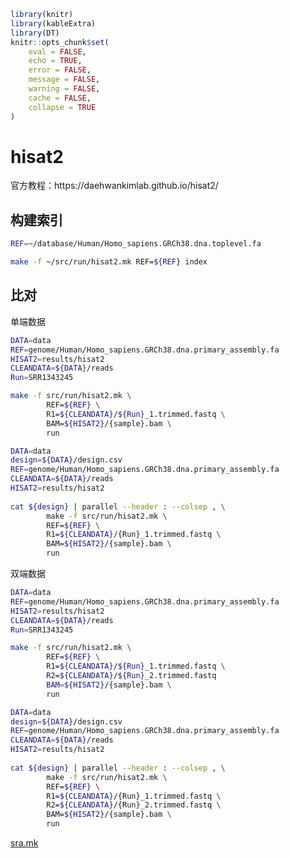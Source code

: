 
```r
library(knitr)
library(kableExtra)
library(DT)
knitr::opts_chunk$set(
	eval = FALSE,
	echo = TRUE,
	error = FALSE,
	message = FALSE,
	warning = FALSE,
	cache = FALSE,
	collapse = TRUE
)

```

# hisat2
官方教程：https://daehwankimlab.github.io/hisat2/

## 构建索引

```bash
REF=~/database/Human/Homo_sapiens.GRCh38.dna.toplevel.fa

make -f ~/src/run/hisat2.mk REF=${REF} index
```

## 比对

单端数据
```bash
DATA=data
REF=genome/Human/Homo_sapiens.GRCh38.dna.primary_assembly.fa
HISAT2=results/hisat2
CLEANDATA=${DATA}/reads
Run=SRR1343245

make -f src/run/hisat2.mk \
        REF=${REF} \
        R1=${CLEANDATA}/${Run}_1.trimmed.fastq \
        BAM=${HISAT2}/{sample}.bam \
        run
```

```bash
DATA=data
design=${DATA}/design.csv
REF=genome/Human/Homo_sapiens.GRCh38.dna.primary_assembly.fa
CLEANDATA=${DATA}/reads
HISAT2=results/hisat2
                
cat ${design} | parallel --header : --colsep , \
        make -f src/run/hisat2.mk \
        REF=${REF} \
        R1=${CLEANDATA}/{Run}_1.trimmed.fastq \
        BAM=${HISAT2}/{sample}.bam \
        run
```

双端数据

```bash
DATA=data
REF=genome/Human/Homo_sapiens.GRCh38.dna.primary_assembly.fa
HISAT2=results/hisat2
CLEANDATA=${DATA}/reads
Run=SRR1343245

make -f src/run/hisat2.mk \
        REF=${REF} \
        R1=${CLEANDATA}/${Run}_1.trimmed.fastq \
        R2=${CLEANDATA}/${Run}_2.trimmed.fastq
        BAM=${HISAT2}/{sample}.bam \
        run
```


```bash
DATA=data
design=${DATA}/design.csv
REF=genome/Human/Homo_sapiens.GRCh38.dna.primary_assembly.fa
CLEANDATA=${DATA}/reads
HISAT2=results/hisat2
                
cat ${design} | parallel --header : --colsep , \
        make -f src/run/hisat2.mk \
        REF=${REF} \
        R1=${CLEANDATA}/{Run}_1.trimmed.fastq \
        R2=${CLEANDATA}/{Run}_2.trimmed.fastq \
        BAM=${HISAT2}/{sample}.bam \
        run
```

[sra.mk](src/run/hisat2.mk) 
